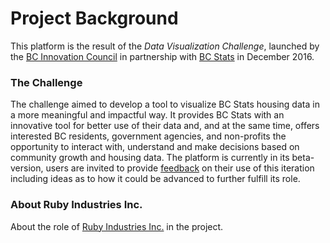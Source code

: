 # Project Background

This platform is the result of the *Data Visualization Challenge*,
launched by the [BC Innovation Council](http://www.bcic.com)
in partnership with [BC Stats](https://www2.gov.bc.ca/gov/content/data/about-data-management/bc-stats)
in December 2016.

### The Challenge
The challenge aimed to develop a tool to visualize
BC Stats housing data in a more meaningful and impactful way. It provides BC Stats with an innovative tool
for better use of their data and, and at the same time, offers interested BC residents, government agencies,
and non-profits the opportunity to interact with, understand and make decisions based on community growth
and housing data. The platform is currently in its beta-version, users are invited to provide
[feedback](http://bcic.com)
on their use of this iteration including ideas as to how it could be advanced
to further fulfill its role.

### About Ruby Industries Inc.
About the role of [Ruby Industries Inc.](https://rubyind.com/) in the project.
